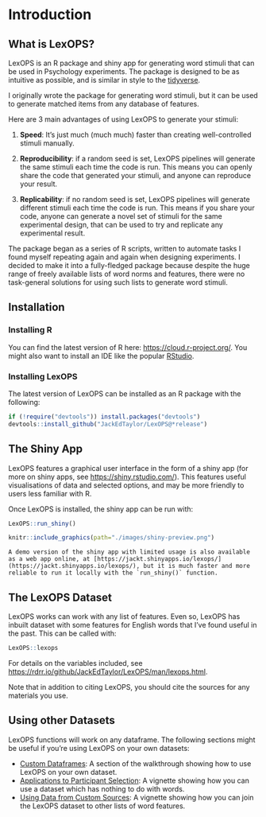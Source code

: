 # Introduction

## What is LexOPS?

LexOPS is an R package and shiny app for generating word stimuli that can be used in Psychology experiments. The package is designed to be as intuitive as possible, and is similar in style to the [tidyverse](https://www.tidyverse.org/).

I originally wrote the package for generating word stimuli, but it can be used to generate matched items from any database of features.

Here are 3 main advantages of using LexOPS to generate your stimuli:

1. **Speed**: It's just much (much much) faster than creating well-controlled stimuli manually.

2. **Reproducibility**: if a random seed is set, LexOPS pipelines will generate the same stimuli each time the code is run. This means you can openly share the code that generated your stimuli, and anyone can reproduce your result.

3. **Replicability**: if no random seed is set, LexOPS pipelines will generate different stimuli each time the code is run. This means if you share your code, anyone can generate a novel set of stimuli for the same experimental design, that can be used to try and replicate any experimental result.

The package began as a series of R scripts, written to automate tasks I found myself repeating again and again when designing experiments. I decided to make it into a fully-fledged package because despite the huge range of freely available lists of word norms and features, there were no task-general solutions for using such lists to generate word stimuli.

## Installation

### Installing R {-}

You can find the latest version of R here: [https://cloud.r-project.org/](https://cloud.r-project.org/). You might also want to install an IDE like the popular [RStudio](https://www.rstudio.com/products/rstudio/).

### Installing LexOPS {-}

The latest version of LexOPS can be installed as an R package with the following:

```r
if (!require("devtools")) install.packages("devtools")
devtools::install_github("JackEdTaylor/LexOPS@*release")
```

## The Shiny App

LexOPS features a graphical user interface in the form of a shiny app (for more on shiny apps, see [https://shiny.rstudio.com/](https://shiny.rstudio.com/)). This features useful visualisations of data and selected options, and may be more friendly to users less familiar with R.

Once LexOPS is installed, the shiny app can be run with:

```r
LexOPS::run_shiny()
```

```r
knitr::include_graphics(path="./images/shiny-preview.png")
```

```block
A demo version of the shiny app with limited usage is also available as a web app online, at [https://jackt.shinyapps.io/lexops/](https://jackt.shinyapps.io/lexops/), but it is much faster and more reliable to run it locally with the `run_shiny()` function.
```

## The LexOPS Dataset

LexOPS works can work with any list of features. Even so, LexOPS has inbuilt dataset with some features for English words that I've found useful in the past. This can be called with:

```r
LexOPS::lexops
```

For details on the variables included, see [https://rdrr.io/github/JackEdTaylor/LexOPS/man/lexops.html](https://rdrr.io/github/JackEdTaylor/LexOPS/man/lexops.html).

Note that in addition to citing LexOPS, you should cite the sources for any materials you use.

## Using other Datasets

LexOPS functions will work on any dataframe. The following sections might be useful if you're using LexOPS on your own datasets:

* [Custom Dataframes](the-generate-pipeline.html#custom-dataframes): A section of the walkthrough showing how to use LexOPS on your own dataset.
* [Applications to Participant Selection](vignettes/participant-selection.html): A vignette showing how you can use a dataset which has nothing to do with words.
* [Using Data from Custom Sources](vignettes/custom-data.html): A vignette showing how you can join the LexOPS dataset to other lists of word features.
